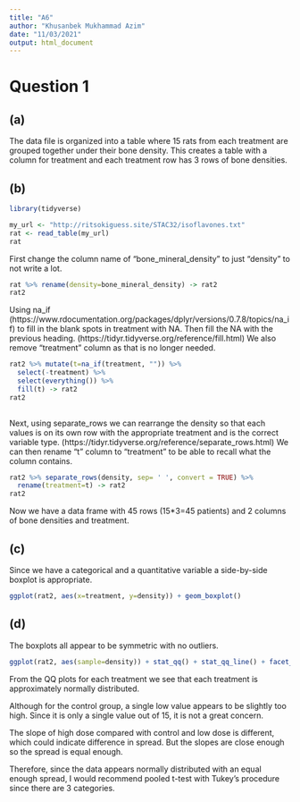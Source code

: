 ---
title: "A6"
author: "Khusanbek Mukhammad Azim"
date: "11/03/2021"
output: html_document
---


# Question 1

## (a)

The data file is organized into a table where 15 rats from each treatment are grouped together under their bone density. This creates a table with a column for treatment and each treatment row has 3 rows of bone densities.

## (b)

```{r, include=FALSE}
library(tidyverse)
```

```{r}
my_url <- "http://ritsokiguess.site/STAC32/isoflavones.txt"
rat <- read_table(my_url)
rat
```

First change the column name of "bone_mineral_density" to just "density" to not write a lot.

```{r}
rat %>% rename(density=bone_mineral_density) -> rat2
rat2
```

Using na_if (https://www.rdocumentation.org/packages/dplyr/versions/0.7.8/topics/na_if) to fill in the blank spots in treatment with NA. Then fill the NA with the previous heading. (https://tidyr.tidyverse.org/reference/fill.html)
We also remove "treatment" column as that is no longer needed.


```{r}
rat2 %>% mutate(t=na_if(treatment, "")) %>% 
  select(-treatment) %>% 
  select(everything()) %>% 
  fill(t) -> rat2
rat2
  
```

Next, using separate_rows we can rearrange the density so that each values is on its own row with the appropriate treatment and is the correct variable type. (https://tidyr.tidyverse.org/reference/separate_rows.html) 
We can then rename "t" column to "treatment" to be able to recall what the column contains.

```{r}
rat2 %>% separate_rows(density, sep= ' ', convert = TRUE) %>% 
  rename(treatment=t) -> rat2
rat2
```

Now we have a data frame with 45 rows (15*3=45 patients) and 2 columns of bone densities and treatment.

## (c)

Since we have a categorical and a quantitative variable a side-by-side boxplot is appropriate.

```{r}
ggplot(rat2, aes(x=treatment, y=density)) + geom_boxplot()
```

## (d)

The boxplots all appear to be symmetric with no outliers.

```{r}
ggplot(rat2, aes(sample=density)) + stat_qq() + stat_qq_line() + facet_wrap(~treatment)
```

From the QQ plots for each treatment we see that each treatment is approximately normally distributed. 

Although for the control group, a single low value appears to be slightly too high. Since it is only a single value out of 15, it is not a great concern.

The slope of high dose compared with control and low dose is different, which could indicate difference in spread. But the slopes are close enough so the spread is equal enough. 

Therefore, since the data appears normally distributed with an equal enough spread, I would recommend pooled t-test with Tukey's procedure since there are 3 categories. 





